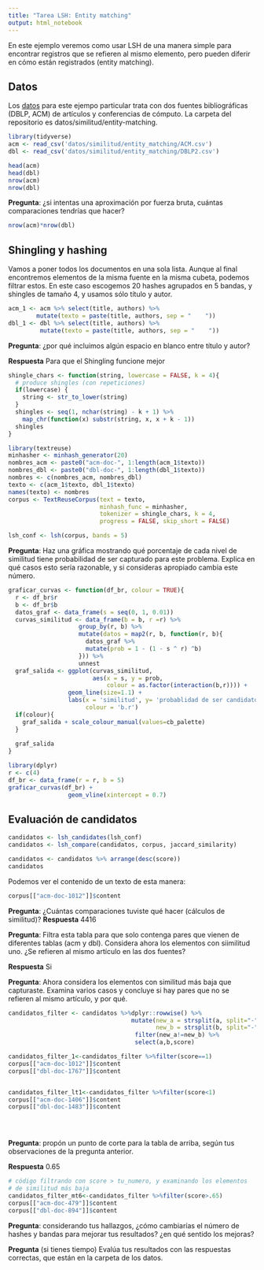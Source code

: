 ```yaml
---
title: "Tarea LSH: Entity matching"
output: html_notebook
---
```




En este ejemplo veremos como usar LSH de una manera simple
para encontrar registros
que se refieren al mismo elemento, pero pueden diferir en cómo están
registrados (entity matching).

## Datos

Los [datos](https://dbs.uni-leipzig.de/de/research/projects/object_matching/fever/benchmark_datasets_for_entity_resolution) para este ejempo particular trata con dos fuentes bibliográficas (DBLP, ACM)
de artículos y conferencias de cómputo. La carpeta del repositorio
es datos/similitud/entity-matching.


```r
library(tidyverse)
acm <- read_csv('datos/similitud/entity_matching/ACM.csv')
dbl <- read_csv('datos/similitud/entity_matching/DBLP2.csv')
```

```r
head(acm)
head(dbl)
nrow(acm)
nrow(dbl)
```

**Pregunta**: ¿si intentas una aproximación por fuerza bruta, cuántas comparaciones
tendrías que hacer?

```r
nrow(acm)*nrow(dbl)
```
## Shingling y hashing

Vamos a poner todos los documentos en una sola lista. Aunque al final
encontremos elementos de la misma fuente en la misma cubeta, podemos
filtrar estos. En este caso escogemos 20 hashes agrupados en 5 bandas, y 
shingles de tamaño 4, y usamos sólo título y autor.

```r
acm_1 <- acm %>% select(title, authors) %>% 
        mutate(texto = paste(title, authors, sep = "    "))
dbl_1 <- dbl %>% select(title, authors) %>% 
         mutate(texto = paste(title, authors, sep = "    "))
```

**Pregunta**: ¿por qué incluimos algún espacio en blanco entre título y autor?

**Respuesta** Para que el Shingling funcione mejor


```r
shingle_chars <- function(string, lowercase = FALSE, k = 4){
  # produce shingles (con repeticiones)
  if(lowercase) {
    string <- str_to_lower(string)
  }
  shingles <- seq(1, nchar(string) - k + 1) %>%
    map_chr(function(x) substr(string, x, x + k - 1))
  shingles
}
```


```r
library(textreuse)
minhasher <- minhash_generator(20)
nombres_acm <- paste0("acm-doc-", 1:length(acm_1$texto))
nombres_dbl <- paste0("dbl-doc-", 1:length(dbl_1$texto))
nombres <- c(nombres_acm, nombres_dbl)
texto <- c(acm_1$texto, dbl_1$texto)
names(texto) <- nombres
corpus <- TextReuseCorpus(text = texto,
                          minhash_func = minhasher,
                          tokenizer = shingle_chars, k = 4,
                          progress = FALSE, skip_short = FALSE)

```



```r
lsh_conf <- lsh(corpus, bands = 5) 
```


**Pregunta**: Haz una gráfica mostrando qué porcentaje de cada nivel
de similitud tiene probabilidad de ser capturado para este problema.
Explica en qué casos esto sería razonable, y si consideras apropiado
cambia este número.

```r
graficar_curvas <- function(df_br, colour = TRUE){
  r <- df_br$r
  b <- df_br$b
  datos_graf <- data_frame(s = seq(0, 1, 0.01))
  curvas_similitud <- data_frame(b = b, r =r) %>%
                    group_by(r, b) %>%
                    mutate(datos = map2(r, b, function(r, b){
                      datos_graf %>% 
                      mutate(prob = 1 - (1 - s ^ r) ^b)
                    })) %>%
                    unnest
  graf_salida <- ggplot(curvas_similitud, 
                        aes(x = s, y = prob, 
                            colour = as.factor(interaction(b,r)))) +
                 geom_line(size=1.1) + 
                 labs(x = 'similitud', y= 'probablidad de ser candidato',
                      colour = 'b.r') 
  if(colour){
    graf_salida + scale_colour_manual(values=cb_palette)
  }
                 
  graf_salida
}
```

```r
library(dplyr)
r <- c(4)
df_br <- data_frame(r = r, b = 5)
graficar_curvas(df_br) + 
                 geom_vline(xintercept = 0.7)
```

## Evaluación de candidatos

```r
candidatos <- lsh_candidates(lsh_conf)
candidatos <- lsh_compare(candidatos, corpus, jaccard_similarity)
```

```r
candidatos <- candidatos %>% arrange(desc(score))
candidatos
```

Podemos ver el contenido de un texto de esta manera:

```r
corpus[["acm-doc-1012"]]$content
```


**Pregunta**: ¿Cuántas comparaciones tuviste qué hacer (cálculos de similitud)?
**Respuesta** 4416

**Pregunta**:  Filtra esta tabla para que
solo contenga pares que vienen de diferentes tablas (acm y dbl).
Considera ahora los elementos con siimilitud uno. ¿Se refieren al
mismo artículo en las dos fuentes? 

**Respuesta** Si

**Pregunta**: Ahora considera los elementos 
con similitud más baja que capturaste. Examina varios casos y concluye
si hay pares que no se refieren al mismo artículo, y por qué.

```r
candidatos_filter <- candidatos %>%dplyr::rowwise() %>%  
                                   mutate(new_a = strsplit(a, split="-")[[1]][1],
                                          new_b = strsplit(b, split="-")[[1]][1]) %>% 
                                    filter(new_a!=new_b) %>% 
                                    select(a,b,score)

candidatos_filter_1<-candidatos_filter %>%filter(score==1)
corpus[["acm-doc-1012"]]$content
corpus[["dbl-doc-1767"]]$content


candidatos_filter_lt1<-candidatos_filter %>%filter(score<1)
corpus[["acm-doc-1406"]]$content
corpus[["dbl-doc-1483"]]$content


                                    
```

**Pregunta**: propón un punto de corte para la tabla de arriba, según tus
observaciones de la pregunta anterior.

**Respuesta** 0.65

```r
# código filtrando con score > tu_numero, y examinando los elementos
# de similitud más baja
candidatos_filter_mt6<-candidatos_filter %>%filter(score>.65)
corpus[["acm-doc-479"]]$content
corpus[["dbl-doc-894"]]$content


```

**Pregunta**: considerando tus hallazgos, ¿cómo cambiarías el número
de hashes y bandas para mejorar tus resultados? ¿en qué sentido los mejoras?


**Pregunta** (si tienes tiempo) Evalúa tus resultados con las respuestas
correctas, que están en la carpeta de los datos.